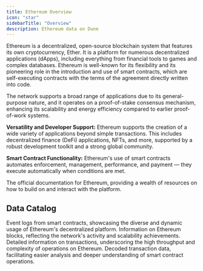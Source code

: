 ```yaml
---
title: Ethereum Overview
icon: "star"
sidebarTitle: "Overview"
description: Ethereum data on Dune
---
```


Ethereum is a decentralized, open-source blockchain system that features its own cryptocurrency, Ether. It is a platform for numerous decentralized applications (dApps), including everything from financial tools to games and complex databases. Ethereum is well-known for its flexibility and its pioneering role in the introduction and use of smart contracts, which are self-executing contracts with the terms of the agreement directly written into code.

The network supports a broad range of applications due to its general-purpose nature, and it operates on a proof-of-stake consensus mechanism, enhancing its scalability and energy efficiency compared to earlier proof-of-work systems.

**Versatility and Developer Support:**
Ethereum supports the creation of a wide variety of applications beyond simple transactions. This includes decentralized finance (DeFi) applications, NFTs, and more, supported by a robust development toolkit and a strong global community.

**Smart Contract Functionality:**
Ethereum's use of smart contracts automates enforcement, management, performance, and payment — they execute automatically when conditions are met.


<CardGroup cols={1}>
  <Card title="Ethereum documentation" icon="link" href="https://ethereum.org/en/developers/docs/">
    The official documentation for Ethereum, providing a wealth of resources on how to build on and interact with the platform.
  </Card>
</CardGroup>

## Data Catalog

<CardGroup cols={2}>
  <Card title="Logs" icon="bolt" href="./raw/logs">
    Event logs from smart contracts, showcasing the diverse and dynamic usage of Ethereum's decentralized platform.
  </Card>
  <Card title="Blocks" icon="cubes" href="./raw/blocks">
    Information on Ethereum blocks, reflecting the network's activity and scalability achievements.
  </Card>
  <Card title="Transactions" icon="message-arrow-up" href="./raw/transactions">
    Detailed information on transactions, underscoring the high throughput and complexity of operations on Ethereum.
  </Card>
  <Card title="Decoded" icon="file" href="./decoded/overview">
    Decoded transaction data, facilitating easier analysis and deeper understanding of smart contract operations.
  </Card>
</CardGroup>
